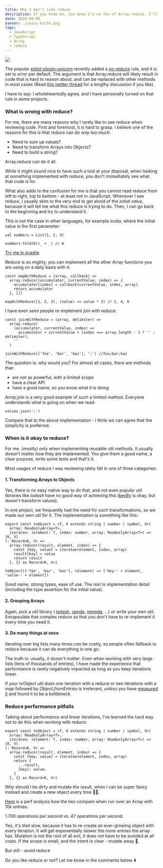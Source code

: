 ```yaml
---
title: Why I don't like reduce
description: If you know me, you know I'm no fan of Array.reduce. I'll explain why in detail in this post.
date: 2020-09-09
banner: ./swiss-knife.png
tags:
  - JavaScript
  - TypeScript
  - Array
  - reduce
---
```



<img src="./swiss-knife.png" />

<Divider />

The popular [eslint-plugin-unicorn](https://github.com/sindresorhus/eslint-plugin-unicorn) recently added a
[no-reduce](https://github.com/sindresorhus/eslint-plugin-unicorn/blob/master/docs/rules/no-reduce.md) rule, and it is set to _error_ per default.
The argument is that Array.reduce will likely result in code that is hard to reason about, and can be replaced with other methods in most cases
(Read [this twitter thread](https://twitter.com/jaffathecake/status/1213077702300852224) for a lengthy discussion if you like).

I have to say: I wholeheartedly agree, and I have personally turned on that rule in some projects.

### What is wrong with reduce?

For me, there are many reasons why I rarely like to see reduce when reviewing code.
First and foremost, it is hard to grasp.
I believe one of the reasons for this is that reduce can do _way too much_.

- Need to sum up values?
- Need to transform Arrays into Objects?
- Need to build a string?

Array.reduce can do it all.

While it might sound nice to have such a tool at your disposal, when looking at something implemented with reduce,
you don't immediately see what that code is for.

What also adds to the confusion for me is that you cannot read reduce from left to right, top to bottom - at least not in JavaScript.
Whenever I see reduce, I usually skim to the very end to get ahold of the _initial value_, because it will tell me what this reduce is trying to do.
Then, I can go back to the beginning and try to understand it.

This is not the case in other languages, for example _scala_, where the initial value is the first parameter:

```java:title=sum-a-list
val numbers = List(1, 2, 3)

numbers.fold(0)(_ + _) // 6
```

[Try me in scastie](https://scastie.scala-lang.org/UShgOD5BRd6ymtKr7VliUQ)

Reduce is so mighty, you can implement all the other Array functions you are using on a daily basis with it:

```js:title=map-with-reduce
const mapWithReduce = (array, callback) =>
  array.reduce((accumulator, currentValue, index) => {
    accumulator[index] = callback(currentValue, index, array)
    return accumulator
  }, [])

mapWithReduce([1, 2, 3], (value) => value * 2) // 2, 4, 6
```

I have even seen people re-implement _join_ with reduce:

```js:title=join-with-reduce
const joinWithReduce = (array, delimiter) =>
  array.reduce(
    (accumulator, currentValue, index) =>
      accumulator + currentValue + (index === array.length - 1 ? '' : delimiter),
    ''
  )

joinWithReduce(['foo', 'bar', 'baz'], ';') //foo;bar;baz
```

The question is: why would you? For almost all cases, there are methods that:

- are not as powerful, with a limited scope
- have a clear API
- have a good name, so you know what it is doing

_Array.join_ is a very good example of such a limited method.
Everyone understands what is going on when we read:

`values.join(';')`

Compare that to the above implementation - I think we can agree that the simplicity is preferred.

### When is it okay to reduce?

For me, (mostly) only when implementing reusable util methods.
It usually doesn't matter _how_ they are implemented.
You give them a good name, a clear purpose, write some tests and that's it.

Most usages of reduce I was reviewing lately fall in one of three categories:

#### 1. Transforming Arrays to Objects

Yes, there is no easy native way to do that, and not even popular util libraries like _lodash_ have no good way of achieving this
([keyBy](https://lodash.com/docs/4.17.15#keyBy) is okay, but doesn't transform values).

In one project, we frequently had the need for such transformations, so we made our own util for it.
The implementation is something like this:

```ts:title=to-object
export const toObject = <T, K extends string | number | symbol, V>(
  array: ReadonlyArray<T>,
  iteratee: (element: T, index: number, array: ReadonlyArray<T>) => [K, V]
): Record<K, V> =>
  array.reduce((result, element, index) => {
    const [key, value] = iteratee(element, index, array)
    result[key] = value
    return result
  }, {} as Record<K, V>)

toObject(['foo', 'bar', 'baz'], (element) => ['key-' + element, 'value-' + element])
```

Good name, strong types, ease of use. The rest is implementation detail (including the type assertion for the initial value).

#### 2. Grouping Arrays

Again, pick a util library (
[lodash](https://lodash.com/docs/4.17.15#groupBy),
[ramda](https://ramdajs.com/docs/#groupBy),
[remeda](https://remedajs.com/docs#groupBy), ...)
or write your own util. Encapsulate that complex reduce so that you don't have to re-implement it every time you need it.

#### 3. Do many things at once

Iterating over big lists many times _can_ be costly, so people often fallback to reduce because it can do everything in one go.

The truth is: usually, _it doesn't matter_.
Even when working with very large lists (tens of thousands of entries),
I have made the experience that performance is rarely negatively impacted as long as you keep iterations linear.

If your toObject util does _one_ iteration with a reduce or _two_ iterations with a _map_ followed by _Object.fromEntries_ is irrelevant,
_unless_ you have [measured it](https://cdb.reacttraining.com/react-inline-functions-and-performance-bdff784f5578)
and found it to be a bottleneck.

### Reduce performance pitfalls

Talking about performance and linear iterations, I've learned the hard way _not_ to do this when working with reduce:

```ts:title=immutability-🎉 {7-10}
export const toObject = <T, K extends string | number | symbol, V>(
  array: ReadonlyArray<T>,
  iteratee: (element: T, index: number, array: ReadonlyArray<T>) => [K, V]
): Record<K, V> =>
  array.reduce((result, element, index) => {
    const [key, value] = iteratee(element, index, array)
    return {
      ...result,
      [key]: value,
    }
  }, {} as Record<K, V>)
```

Why should I be _dirty_ and mutate the result, when I can be super fancy instead and create a new object every time 🤔🤦‍.

[Here](https://jsbench.me/svkevt492x/1) is a perf analysis how the two compare when run over an Array with 10k entries:

1.700 operations per second vs. 47 operations per second.

Yes, it's _that_ slow, because it has to re-create an ever-growing object with every iteration.
It will get exponentially slower the more entries the array has.
Mutation is not the root of all evil, it does _not_ have to be avoided at all costs.
If the scope is small, and the intent is clear - mutate away 🚀.

But still - avoid reduce

<Comments>Do you like reduce or not? Let me know in the comments below ⬇️</Comments>
